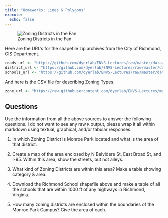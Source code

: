 ```yaml
---
title: "Homeworks: Lines & Polygons"
execute:
  echo: false 
---
```


</center>![Zoning Districts in the Fan](https://live.staticflickr.com/65535/50977272671_8656337587_c_d.jpg)</center>

Here are the URL's for the shapefile zip archives from the City of Richmond, GIS Department.

```r
roads_url <- "https://github.com/dyerlab/ENVS-Lectures/raw/master/data/Centerlines-shp.zip"
district_url <- "https://github.com/dyerlab/ENVS-Lectures/raw/master/data/Zoning_Districts-shp.zip"
schools_url <- "https://github.com/dyerlab/ENVS-Lectures/raw/master/data/rps_schools.zip"
```

And here is the CSV file for describing Zoning Types.

```r
zone_url <- "https://raw.githubusercontent.com/dyerlab/ENVS-Lectures/master/data/DistrictCodes.csv"
```

## Questions

Use the information from all the above sources to answer the following questions.  I do not want to see any raw `R` output, please wrap it all within markdown using textual, graphical, and/or tabular responses.

1. In which Zoning District is Monroe Park located and what is the area of that district.

2. Create a map of the area enclosed by N Belvidere St, East Broad St, and I-95.  Within this area, show the streets, but not alleys.

3. What kind of Zoning Districts are within this area?  Make a table showing category & area.

4. Download the Richmond School shapefile above and make a table of all the schools that are within 1000 ft of any highways in Richmond, Virginia.

5. How many zoning districts are enclosed within the boundaries of the Monroe Park Campus?  Give the area of each.



